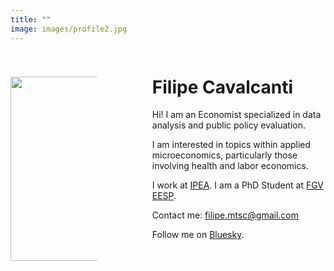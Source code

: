 ---
title: ""
image: images/profile2.jpg
---

:::::: columns
::: {.column width="30%"}
# 

# 

![](images/profile2.jpg){style="float: left; margin-right: 70px;" fig-align="right" width="295"}
:::

::: {.column width="10%"}
<!-- empty column to create gap -->
:::

::: {.column width="60%"}
# Filipe Cavalcanti

Hi! I am an Economist specialized in data analysis and public policy evaluation.

I am interested in topics within applied microeconomics, particularly those involving health and labor economics.

I work at [IPEA](https://www.ipea.gov.br/portal/). I am a PhD Student at [FGV EESP](https://eesp.fgv.br/).

Contact me: [filipe.mtsc\@gmail.com](mailto:filipe.mtsc@gmail.com)

Follow me on [Bluesky](https://bsky.app/profile/flp.bsky.social).
:::
::::::
